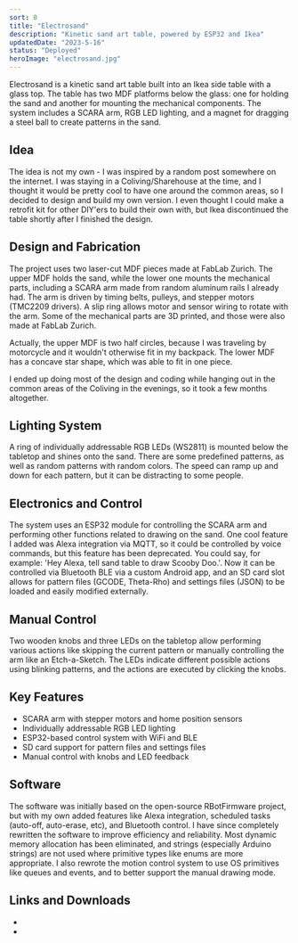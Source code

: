 ```yaml
---
sort: 0
title: "Electrosand"
description: "Kinetic sand art table, powered by ESP32 and Ikea"
updatedDate: "2023-5-16"
status: "Deployed"
heroImage: "electrosand.jpg"
---
```


Electrosand is a kinetic sand art table built into an Ikea side table with a glass top. The table has two MDF platforms below the glass: one for holding the sand and another for mounting the mechanical components. The system includes a SCARA arm, RGB LED lighting, and a magnet for dragging a steel ball to create patterns in the sand.

## Idea

The idea is not my own - I was inspired by a random post somewhere on the internet. I was staying in a Coliving/Sharehouse at the time, and I thought
it would be pretty cool to have one around the common areas, so I decided to design and build my own version. I even thought I could make a retrofit kit for other DIY'ers to build their own with, but Ikea discontinued the table shortly after I finished the design.

## Design and Fabrication
The project uses two laser-cut MDF pieces made at FabLab Zurich. The upper MDF holds the sand, while the lower one mounts the mechanical parts, including a SCARA arm made from random aluminum rails I already had. The arm is driven by timing belts, pulleys, and stepper motors (TMC2209 drivers). A slip ring allows motor and sensor wiring to rotate with the arm. Some of the mechanical parts are 3D printed, and those were also made at FabLab Zurich.

Actually, the upper MDF is two half circles, because I was traveling by motorcycle and it wouldn't otherwise fit in my backpack. The lower MDF has a concave star shape, which was able to fit in one piece.

I ended up doing most of the design and coding while hanging out in the common areas of the Coliving in the evenings, so it took a few months altogether.

## Lighting System
A ring of individually addressable RGB LEDs (WS2811) is mounted below the tabletop and shines onto the sand. There are some predefined patterns, as well as random patterns with random colors. The speed can ramp up and down for each pattern, but it can be distracting to some people.

## Electronics and Control
The system uses an ESP32 module for controlling the SCARA arm and performing other functions related to drawing on the sand. One cool feature I added was Alexa integration via MQTT, so it could be controlled by voice commands, but this feature has been deprecated. You could say, for example: 'Hey Alexa, tell sand table to draw Scooby Doo.'.
Now it can be controlled via Bluetooth BLE via a custom Android app, and an SD card slot allows for pattern files (GCODE, Theta-Rho) and settings files (JSON) to be loaded and easily modified externally.

## Manual Control
Two wooden knobs and three LEDs on the tabletop allow performing various actions like skipping the current pattern or manually controlling the arm like an Etch-a-Sketch. The LEDs indicate different possible actions using blinking patterns, and the actions are executed by clicking the knobs.

## Key Features
  * SCARA arm with stepper motors and home position sensors
  * Individually addressable RGB LED lighting
  * ESP32-based control system with WiFi and BLE
  * SD card support for pattern files and settings files
  * Manual control with knobs and LED feedback

## Software
The software was initially based on the open-source RBotFirmware project, but with my own added features like Alexa integration, scheduled tasks (auto-off, auto-erase, etc), and Bluetooth control. I have since completely rewritten the software to improve efficiency and reliability. Most dynamic memory allocation has been eliminated, and strings (especially Arduino strings) are not used where primitive types like enums are more appropriate. I also rewrote the motion control system to use OS primitives like queues and events, and to better support the manual drawing mode.

## Links and Downloads
  * <MDLink href="https://github.com/dcreel101/electrosand" caption="GitHub Repository (might be private)"/>
  * <MDLink href="https://github.com/robdobsn/RBotFirmware" caption="RBotFirmware"/>
